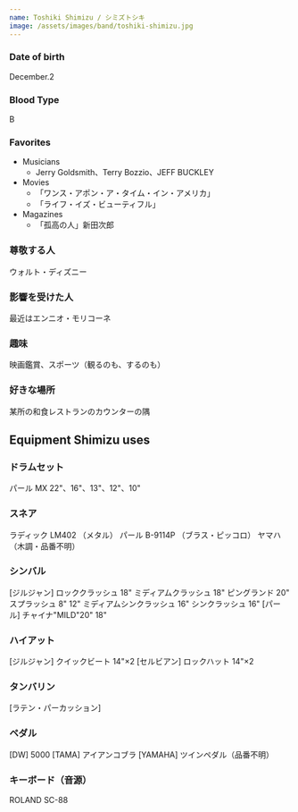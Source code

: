 ```yaml
---
name: Toshiki Shimizu / シミズトシキ
image: /assets/images/band/toshiki-shimizu.jpg
---
```


### Date of birth

December.2

### Blood Type

B

### Favorites

- Musicians
  - Jerry Goldsmith、Terry Bozzio、JEFF BUCKLEY
- Movies
  - 「ワンス・アポン・ア・タイム・イン・アメリカ」
  - 「ライフ・イズ・ビューティフル」
- Magazines
  - 「孤高の人」新田次郎

### 尊敬する人

ウォルト・ディズニー

### 影響を受けた人

最近はエンニオ・モリコーネ

### 趣味

映画鑑賞、スポーツ（観るのも、するのも）

### 好きな場所

某所の和食レストランのカウンターの隅

## Equipment Shimizu uses

### ドラムセット

パール MX
22"、16"、13"、12"、10"

### スネア

ラディック LM402
（メタル）
パール B-9114P
（ブラス・ピッコロ）
ヤマハ
（木調・品番不明）

### シンバル

[ジルジャン]
ロッククラッシュ 18"
ミディアムクラッシュ 18"
ピングランド 20"
スプラッシュ 8"
12"
ミディアムシンクラッシュ 16"
シンクラッシュ 16"
[パール]
チャイナ"MILD"20"
18"

### ハイアット

[ジルジャン]
クイックビート 14"×2
[セルビアン]
ロックハット 14"×2

### タンバリン

[ラテン・パーカッション]

### ペダル

[DW]
5000
[TAMA]
アイアンコブラ
[YAMAHA]
ツインペダル（品番不明）

### キーボード（音源）

ROLAND SC-88
